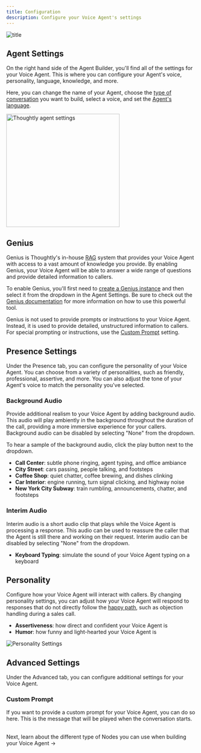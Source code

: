 ```yaml
---
title: Configuration
description: Configure your Voice Agent's settings
---
```


![title](/images/hero/agent-config.png)

## Agent Settings

On the right hand side of the Agent Builder, you'll find all of the settings for your Voice Agent. This is where you can configure your Agent's voice, personality, language, knowledge, and more.

Here, you can change the name of your Agent, choose the [type of conversation](/build/agent-builder/conversation-types) you want to build, select a voice, and set the [Agent's language](/resources/faq#what-languages-does-thoughtly-support).

<Frame caption="Thoughtly Agent Settings">
	<img width="300" src="/images/ui/agent-settings.png" alt="Thoughtly agent settings" style={{ "borderRadius": 10 }}/>
</Frame>

## Genius

Genius is Thoughtly's in-house [RAG](/resources/glossary#rag-retrieval-augmented-generation) system that provides your Voice Agent with access to a vast amount of knowledge you provide. By enabling Genius, your Voice Agent will be able to answer a wide range of questions and provide detailed information to callers.

To enable Genius, you'll first need to [create a Genius instance](/build/genius) and then select it from the dropdown in the Agent Settings. Be sure to check out the [Genius documentation](/build/genius) for more information on how to use this powerful tool.

<Warning>Genius is not used to provide prompts or instructions to your Voice Agent. Instead, it is used to provide detailed, unstructured information to callers. For special prompting or instructions, use the [Custom Prompt](#custom-prompt) setting.</Warning>

## Presence Settings

Under the Presence tab, you can configure the personality of your Voice Agent. You can choose from a variety of personalities, such as friendly, professional, assertive, and more. You can also adjust the tone of your Agent's voice to match the personality you've selected.

### Background Audio

Provide additional realism to your Voice Agent by adding background audio. This audio will play ambiently in the background throughout the duration of the call, providing a more immersive experience for your callers. Background audio can be disabled by selecting "None" from the dropdown.

To hear a sample of the background audio, click the play button next to the dropdown.

- **Call Center**: subtle phone ringing, agent typing, and office ambiance
- **City Street**: cars passing, people talking, and footsteps
- **Coffee Shop**: quiet chatter, coffee brewing, and dishes clinking
- **Car Interior**: engine running, turn signal clicking, and highway noise
- **New York City Subway**: train rumbling, announcements, chatter, and footsteps

### Interim Audio

Interim audio is a short audio clip that plays while the Voice Agent is processing a response. This audio can be used to reassure the caller that the Agent is still there and working on their request. Interim audio can be disabled by selecting "None" from the dropdown.

- **Keyboard Typing**: simulate the sound of your Voice Agent typing on a keyboard

## Personality

Configure how your Voice Agent will interact with callers. By changing personality settings, you can adjust how your Voice Agent will respond to responses that do not directly follow the [happy path](/resources/glossary#happy-path), such as objection handling during a sales call.

- **Assertiveness**: how direct and confident your Voice Agent is
- **Humor**: how funny and light-hearted your Voice Agent is

![Personality Settings](/images/hero/personality.png)

## Advanced Settings

Under the Advanced tab, you can configure additional settings for your Voice Agent.

### Custom Prompt

If you want to provide a custom prompt for your Voice Agent, you can do so here. This is the message that will be played when the conversation starts.

<br/>

<Card title="Nodes" icon="diagram-nested" href="/build/agent-builder/nodes" horizontal="true">
	Next, learn about the different type of Nodes you can use when building your Voice Agent ->
</Card>
